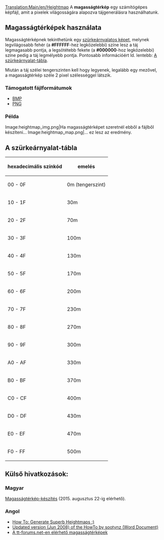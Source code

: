 [[Translation:Main/en/Heightmap]]
A '''magasságtérkép''' egy számítógépes képfájl, amit a pixelek világosságára alapozva tájgenerálásra használhatunk.

==Magasságtérképek használata==
Magasságtérképnek tekinthetünk egy [http://tudasbazis.sulinet.hu/hu/informatika/informatika/informatika-9-12-evfolyam/grafikai-algoritmusok/elemi-rasztergrafikai-algoritmusok-raszterkepek-nagyitasa-kicsinyitese-megjelenitese szürkeárnyalatos képet], melynek legvilágosabb fehér (a '''#FFFFFF'''-hez legközelebbi) színe lesz a táj legmagasabb pontja, a legsötétebb fekete (a '''#000000'''-hoz legközelebbi) színe pedig a táj legmélyebb pontja. Pontosabb információért ld. lentebb: [[Main/en/#A szürkeárnyalat-tábla|A szürkeárnyalat-tábla]].

Miután a táj szélei tengerszinten kell hogy legyenek, legalább egy mezővel, a magasságtérkép széle 2 pixel szélességgel látszik.

===Támogatott fájlformátumok===
* [http://hu.wikipedia.org/wiki/Bmp BMP]
* [http://hu.wikipedia.org/wiki/PNG PNG]

===Példa===
<gallery>
Image:heightmap_img.png|Ha magasságtérképet szeretnél ebből a fájlből készíteni...
Image:heightmap_map.png|... ez lesz az eredmény.
</gallery>

==A szürkeárnyalat-tábla==
{|
! hexadecimális színkód
! emelés
|-
| 00 - 0F
| 0m (tengerszint)
|-
| 10 - 1F
| 30m
|-
| 20 - 2F
| 70m
|-
| 30 - 3F
| 100m
|-
| 40 - 4F
| 130m
|-
| 50 - 5F
| 170m
|-
| 60 - 6F
| 200m
|-
| 70 - 7F
| 230m
|-
| 80 - 8F
| 270m
|-
| 90 - 9F
| 300m
|-
| A0 - AF
| 330m
|-
| B0 - BF
| 370m
|-
| C0 - CF
| 400m
|-
| D0 - DF
| 430m
|-
| E0 - EF
| 470m
|-
| F0 - FF
| 500m
|}

==Külső hivatkozások:==
===Magyar===
[http://openttdfansite.info/articles.php?article_id=54 Magasságtérkép-készítés] (2015. augusztus 22-ig elérhető).
===Angol===
*[http://www.tt-forums.net/viewtopic.php?t=27052 How To: Generate Superb Heightmaps :)]
*[http://www.tt-forums.net/download/file.php?id=92633 Updated version (Jun 2008) of the HowTo by sootynz (Word Document)]
*[http://www.tt-forums.net/viewtopic.php?t=29323 A tt-forums.net-en elérhető magasságtérképek]